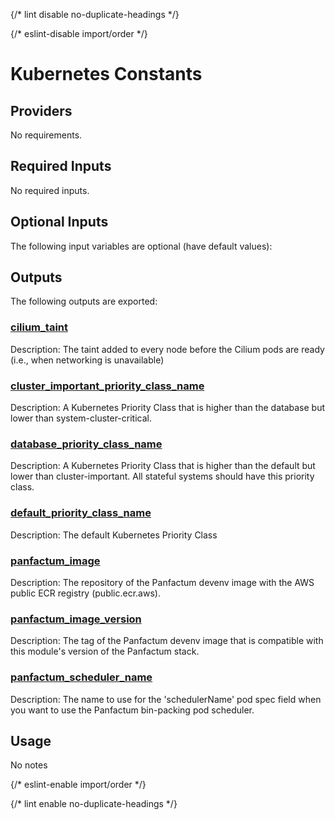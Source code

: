 
{/* lint disable no-duplicate-headings */}

{/* eslint-disable import/order */}

<ModuleHeader name="kube_constants" sourceHref="https://github.com/Panfactum/stack/tree/__PANFACTUM_VERSION_MAIN__/packages/infrastructure/kube_constants" status="stable" type="submodule" />

# Kubernetes Constants

## Providers

No requirements.

## Required Inputs

No required inputs.

## Optional Inputs

The following input variables are optional (have default values):

## Outputs

The following outputs are exported:

### <a name="output_cilium_taint" /> [cilium\_taint](#output_cilium_taint)

Description: The taint added to every node before the Cilium pods are ready (i.e., when networking is unavailable)

### <a name="output_cluster_important_priority_class_name" /> [cluster\_important\_priority\_class\_name](#output_cluster_important_priority_class_name)

Description: A Kubernetes Priority Class that is higher than the database but lower than system-cluster-critical.

### <a name="output_database_priority_class_name" /> [database\_priority\_class\_name](#output_database_priority_class_name)

Description: A Kubernetes Priority Class that is higher than the default but lower than cluster-important. All stateful systems should have this priority class.

### <a name="output_default_priority_class_name" /> [default\_priority\_class\_name](#output_default_priority_class_name)

Description: The default Kubernetes Priority Class

### <a name="output_panfactum_image" /> [panfactum\_image](#output_panfactum_image)

Description: The repository of the Panfactum devenv image with the AWS public ECR registry (public.ecr.aws).

### <a name="output_panfactum_image_version" /> [panfactum\_image\_version](#output_panfactum_image_version)

Description: The tag of the Panfactum devenv image that is compatible with this module's version of the Panfactum stack.

### <a name="output_panfactum_scheduler_name" /> [panfactum\_scheduler\_name](#output_panfactum_scheduler_name)

Description: The name to use for the 'schedulerName' pod spec field when you want to use the Panfactum bin-packing pod scheduler.

## Usage

No notes

{/* eslint-enable import/order */}

{/* lint enable no-duplicate-headings */}
